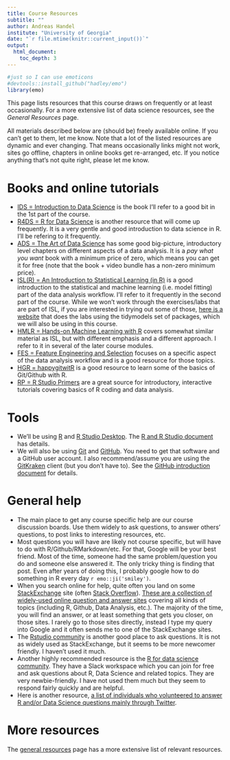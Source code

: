 ---
title: Course Resources
subtitle: ""
author: Andreas Handel
institute: "University of Georgia"
date: "`r file.mtime(knitr::current_input())`"
output: 
  html_document:
    toc_depth: 3
---


```{r, echo = FALSE}
#just so I can use emoticons
#devtools::install_github("hadley/emo")
library(emo)
```

This page lists resources that this course draws on frequently or at least occasionally. For a more extensive list of data science resources, see the _General Resources_ page.

All materials described below are (should be) freely available online. If you can't get to them, let me know. Note that a lot of the listed resources are dynamic and ever changing. That means occasionally links might not work, sites go offline, chapters in online books get re-arranged, etc. If you notice anything that's not quite right, please let me know.


# Books and online tutorials

* [IDS = Introduction to Data Science](https://rafalab.github.io/dsbook/) is the book I'll refer to a good bit in the 1st part of the course. 
* [R4DS = R for Data Science](http://r4ds.had.co.nz/index.html) is another resource that will come up frequently. It is a very gentle and good introduction to data science in R. I'll be refering to it frequently. 
* [ADS = The Art of Data Science](https://leanpub.com/artofdatascience) has some good big-picture, introductory level chapters on different aspects of a data analysis. It is a _pay what you want_ book with a minimum price of zero, which means you can get it for free (note that the book + video bundle has a non-zero minimum price).  
* [ISL(R) = An Introduction to Statistical Learning (in R)](https://statlearning.com/) is a good introduction to the statistical and machine learning (i.e. model fitting) part of the data analysis workflow. I'll refer to it frequently in the second part of the course. While we won't work through the exercises/labs that are part of ISL, if you are interested in trying out some of those, [here is a website](https://emilhvitfeldt.github.io/ISLR-tidymodels-labs/index.html) that does the labs using the tidymodels set of packages, which we will also be using in this course.
* [HMLR = Hands-on Machine Learning with R](https://bradleyboehmke.github.io/HOML/) covers somewhat similar material as ISL, but with different emphasis and a different approach. I refer to it in several of the later course modules.
* [FES = Feature Engineering and Selection](https://bookdown.org/max/FES/) focuses on a specific aspect of the data analysis workflow and is a good resource for those topics.
* [HGR = happygitwitR](https://happygitwithr.com/) is a good resource to learn some of the basics of Git/Github with R.
* [RP = R Studio Primers](https://rstudio.cloud/learn/primers) are a great source for introductory, interactive tutorials covering basics of R coding and data analysis. 


# Tools

* We'll be using [R](https://www.r-project.org/) and [R Studio Desktop](https://www.rstudio.com/products/rstudio/download/). The [R and R Studio document](./Tools_RandRStudio.html) has details. 
* We will also be using [Git](https://git-scm.com/) and [GitHub](https://github.com/). You need to get that software and a GitHub user account. I also recommend/assume you are using the [GitKraken](https://www.gitkraken.com/) client (but you don't have to). See the [GitHub introduction document](./Tools_Github_Introduction.html) for details.



# General help

* The main place to get any course specific help are our course discussion boards. Use them widely to ask questions, to answer others' questions, to post links to interesting resources, etc. 
* Most questions you will have are likely not course specific, but will have to do with R/Github/RMarkdown/etc. For that, Google will be your best friend. Most of the time, someone had the same problem/question you do and someone else answered it. The only tricky thing is finding that post. Even after years of doing this, I probably google how to do something in R every day `r emo::ji('smiley')`.
* When you search online for help, quite often you land on some [StackExchange](https://stackexchange.com/) site (often [Stack Overflow](https://stackoverflow.com/)). [These are a collection of widely-used online question and answer sites](https://stackexchange.com/sites) covering all kinds of topics (including R, Github, Data Analysis, etc.). The majority of the time, you will find an answer, or at least something that gets you closer, on those sites. I rarely go to those sites directly, instead I type my query into Google and it often sends me to one of the StackExchange sites.
* The [Rstudio community](https://community.rstudio.com/) is another good place to ask questions. It is not as widely used as StackExchange, but it seems to be more newcomer friendly. I haven't used it much.
* Another highly recommended resource is the [R for data science community](https://www.rfordatasci.com/). They have a Slack workspace which you can join for free and ask questions about R, Data Science and related topics. They are very newbie-friendly. I have not used them much but they seem to respond fairly quickly and are helpful.
* Here is another resource, [a list of individuals who volunteered to answer R and/or Data Science questions mainly through Twitter](https://www.datahelpers.org/). 


# More resources

The [general resources](./General_Resources.html) page has a more extensive list of relevant resources.



